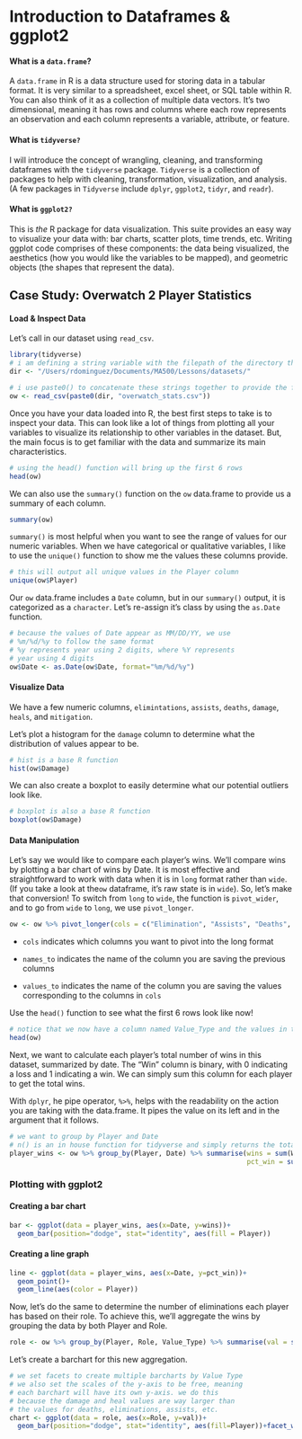 # Introduction to Dataframes & ggplot2

#### What is a `data.frame`?

A `data.frame` in R is a data structure used for storing data in a tabular format. It is very similar to a spreadsheet, excel sheet, or SQL table within R. You can also think of it as a collection of multiple data vectors. It's two dimensional, meaning it has rows and columns where each row represents an observation and each column represents a variable, attribute, or feature.

#### What is `tidyverse?`

I will introduce the concept of wrangling, cleaning, and transforming dataframes with the `tidyverse` package. `Tidyverse` is a collection of packages to help with cleaning, transformation, visualization, and analysis. (A few packages in `Tidyverse` include `dplyr`, `ggplot2`, `tidyr`, and `readr`).

#### What is `ggplot2?`

This is *the* R package for data visualization. This suite provides an easy way to visualize your data with: bar charts, scatter plots, time trends, etc. Writing ggplot code comprises of these components: the data being visualized, the aesthetics (how you would like the variables to be mapped), and geometric objects (the shapes that represent the data).

## Case Study: Overwatch 2 Player Statistics

#### Load & Inspect Data

Let's call in our dataset using `read_csv`.

```r
library(tidyverse)
# i am defining a string variable with the filepath of the directory that hosts the csv file we are using
dir <- "/Users/rdominguez/Documents/MA500/Lessons/datasets/"

# i use paste0() to concatenate these strings together to provide the full filepath
ow <- read_csv(paste0(dir, "overwatch_stats.csv"))

```

Once you have your data loaded into R, the best first steps to take is to inspect your data. This can look like a lot of things from plotting all your variables to visualize its relationship to other variables in the dataset. But, the main focus is to get familiar with the data and summarize its main characteristics.

```r
# using the head() function will bring up the first 6 rows
head(ow)
```

We can also use the `summary()` function on the `ow` data.frame to provide us a summary of each column.

```r
summary(ow)
```

`summary()` is most helpful when you want to see the range of values for our numeric variables. When we have categorical or qualitative variables, I like to use the `unique()` function to show me the values these columns provide.

```r
# this will output all unique values in the Player column
unique(ow$Player)
```

Our `ow` data.frame includes a `Date` column, but in our `summary()` output, it is categorized as a `character`. Let's re-assign it's class by using the `as.Date` function.

```r
# because the values of Date appear as MM/DD/YY, we use
# %m/%d/%y to follow the same format
# %y represents year using 2 digits, where %Y represents 
# year using 4 digits
ow$Date <- as.Date(ow$Date, format="%m/%d/%y")
```

#### Visualize Data

We have a few numeric columns, `elimintations`, `assists`, `deaths`, `damage`, `heals`, and `mitigation`.

Let's plot a histogram for the `damage` column to determine what the distribution of values appear to be.

```r
# hist is a base R function
hist(ow$Damage) 
```

We can also create a boxplot to easily determine what our potential outliers look like.

```r
# boxplot is also a base R function
boxplot(ow$Damage)
```

#### Data Manipulation 

Let's say we would like to compare each player's wins. We'll compare wins by plotting a bar chart of wins by Date. It is most effective and straightforward to work with data when it is in `long` format rather than `wide`. (If you take a look at the`ow` dataframe, it's raw state is in `wide`). So, let's make that conversion! To switch from `long` to `wide`, the function is `pivot_wider`, and to go from `wide` to `long`, we use `pivot_longer`.

```r
ow <- ow %>% pivot_longer(cols = c("Elimination", "Assists", "Deaths", "Damage", "Heals", "Mitigation"), names_to = "Value_Type", values_to = "Value" )
```

-   `cols` indicates which columns you want to pivot into the long format

-   `names_to` indicates the name of the column you are saving the previous columns

-   `values_to` indicates the name of the column you are saving the values corresponding to the columns in `cols`

Use the `head()` function to see what the first 6 rows look like now!

```r
# notice that we now have a column named Value_Type and the values in that column correspond to our previous columns!
head(ow)
```

Next, we want to calculate each player's total number of wins in this dataset, summarized by date. The "Win" column is binary, with 0 indicating a loss and 1 indicating a win. We can simply sum this column for each player to get the total wins.

With `dplyr`, he pipe operator, `%>%`, helps with the readability on the action you are taking with the data.frame. It pipes the value on its left and in the argument that it follows.

```r
# we want to group by Player and Date 
# n() is an in house function for tidyverse and simply returns the total within Player and Date
player_wins <- ow %>% group_by(Player, Date) %>% summarise(wins = sum(Win), 
                                                           pct_win = sum(Win)/n()*100)
```

### Plotting with ggplot2

#### Creating a bar chart

```r
bar <- ggplot(data = player_wins, aes(x=Date, y=wins))+
  geom_bar(position="dodge", stat="identity", aes(fill = Player))
```

#### Creating a line graph

```r
line <- ggplot(data = player_wins, aes(x=Date, y=pct_win))+
  geom_point()+
  geom_line(aes(color = Player))
```

Now, let's do the same to determine the number of eliminations each player has based on their role. To achieve this, we'll aggregate the wins by grouping the data by both Player and Role.

```r
role <- ow %>% group_by(Player, Role, Value_Type) %>% summarise(val = sum(Value))

```

Let's create a barchart for this new aggregation.

```r
# we set facets to create multiple barcharts by Value Type
# we also set the scales of the y-axis to be free, meaning
# each barchart will have its own y-axis. we do this
# because the damage and heal values are way larger than 
# the values for deaths, eliminations, assists, etc.
chart <- ggplot(data = role, aes(x=Role, y=val))+
  geom_bar(position="dodge", stat="identity", aes(fill=Player))+facet_wrap(~Value_Type, 
                                                                           scales = "free_y")

```
